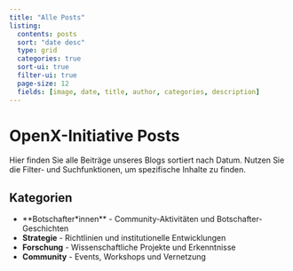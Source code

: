```yaml
---
title: "Alle Posts"
listing:
  contents: posts
  sort: "date desc"
  type: grid
  categories: true
  sort-ui: true
  filter-ui: true
  page-size: 12
  fields: [image, date, title, author, categories, description]
---
```


# OpenX-Initiative Posts

Hier finden Sie alle Beiträge unseres Blogs sortiert nach Datum. Nutzen Sie die Filter- und Suchfunktionen, um spezifische Inhalte zu finden.

## Kategorien
- **Botschafter*innen** - Community-Aktivitäten und Botschafter-Geschichten
- **Strategie** - Richtlinien und institutionelle Entwicklungen  
- **Forschung** - Wissenschaftliche Projekte und Erkenntnisse
- **Community** - Events, Workshops und Vernetzung
